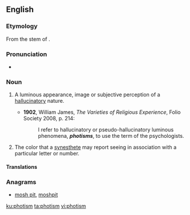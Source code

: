 ==English==

===Etymology===
From the stem of {{etyl|grc|en}} {{m|grc|φῶς||light}} {{suffix|en||-ism}}.

===Pronunciation===
* {{a|UK}} {{IPA|/ˈfəʊtɪzəm/|lang=en}}

===Noun===
{{en-noun}}

# {{label|en|psychology}} A luminous appearance, image or subjective perception of a [[hallucinatory]] nature.
#* '''1902''', William James, ''The Varieties of Religious Experience'', Folio Society 2008, p. 214:
#*: I refer to hallucinatory or pseudo-hallucinatory luminous phenomena, '''''photisms''''', to use the term of the psychologists.
# The color that a [[synesthete]] may report seeing in association with a particular letter or number.

====Translations====
{{trans-top|luminous appearance, image or subjective perception of a hallucinatory nature}}
{{trans-mid}}
{{trans-bottom}}

{{trans-top|color that a synesthete may report seeing in association with a particular letter or number}}
{{trans-mid}}
{{trans-bottom}}

===Anagrams===
* [[mosh pit#English|mosh pit]], [[moshpit#English|moshpit]]

[[ku:photism]]
[[ta:photism]]
[[vi:photism]]
